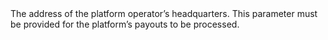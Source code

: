   

  

  

  

  

  

  
<ParamField body="HeadquartersAddress" type="object" >     
The address of the platform operator’s headquarters. This parameter must be provided for the platform’s payouts to be processed.   

<Expandable title="properties"><AddressLine6 />  
<AddressLine7 />  
<City5 />  
<Region4 />  
<PostalCode4 />  
<Country9 />  
  

</Expandable> 
</ParamField>